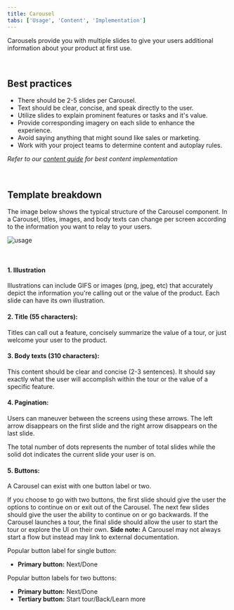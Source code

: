 ```yaml
---
title: Carousel
tabs: ['Usage', 'Content', 'Implementation']
---
```


<PageDescription>

  Carousels provide you with multiple slides to give your users additional information about your product at first use.

</PageDescription>

<br />

## Best practices
- There should be 2-5 slides per Carousel.
- Text should be clear, concise, and speak directly to the user. 
- Utilize slides to explain prominent features or tasks and it's value.
- Provide corresponding imagery on each slide to enhance the experience.   
- Avoid saying anything that might sound like sales or marketing.
- Work with your project teams to determine content and autoplay rules.

_Refer to our [content guide](../../content/overview/overview) for best content implementation_

<br />

## Template breakdown

The image below shows the typical structure of the Carousel component. In a Carousel, titles, images, and body texts can change per screen according to the information you want to relay to your users.


<Row>
  <Column colLg={8}>

![usage](/images/carousel_annotated.png)

  </Column>
</Row>

<br />


#### 1. Illustration
Illustrations can include GIFS or images (png, jpeg, etc) that accurately depict the information you're calling out or the value of the product. Each slide can have its own illustration. 


#### 2. Title (55 characters):
Titles can call out a feature, concisely summarize the value of a tour, or just welcome your user to the product.


#### 3. Body texts (310 characters): 
This content should be clear and concise (2-3 sentences). It should say exactly what the user will accomplish within the tour or the value of a specific feature. 


#### 4. Pagination: 


Users can maneuver between the screens using these arrows. The left arrow disappears on the first slide and the right arrow disappears on the last slide. 


The total number of dots represents the number of total slides while the solid dot indicates the current slide your user is on. 


#### 5. Buttons:


A Carousel can exist with one button label or two. 


If you choose to go with two buttons, the first slide should give the user the options to continue on or exit out of the Carousel. The next few slides should give the user the ability to continue on or go backwards. If the Carousel launches a tour, the final slide should allow the user to start the tour or explore the UI on their own. **Side note:** A Carousel may not always start a flow but instead may link to external documentation.

Popular button label for single button: 
- **Primary button:** Next/Done


Popular button labels for two buttons: 
- **Primary button:** Next/Done
- **Tertiary button:** Start tour/Back/Learn more